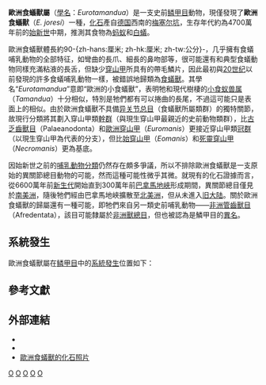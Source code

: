 {{Automatic taxobox
| fossil_range = {{geological range|47.8|46.3}}[[始新世|始新世]]中期
| image_upright = 1.2
| image = Eurotamandua joresi 1.jpg
| image_caption = 歐洲食蟻獸的[[化石|化石]]
| image2 = Eurotamandua NT small.jpg
| image2_caption = 歐洲食蟻獸的復原圖
| taxon = Eurotamandua
| parent_authority = Szalay & Schrenk, 1994
| authority = [[Gerhard_Storch|Storch]], 1981
| type_species = †'''歐洲食蟻獸 ''Eurotamandua joresi'''''
| type_species_authority = Storch, 1981
}}

'''歐洲食蟻獸屬'''（[[學名|學名]]：''Eurotamandua''）是一支史前[[鳞甲目|鳞甲目]]動物，現僅發現了'''歐洲食蟻獸'''（''E. joresi''）一種，[[化石|化石]]產自[[德国|德国]]西南的[[梅塞尔坑|梅塞尔坑]]，生存年代約為4700萬年前的[[始新世|始新世]]中期，推測其食物為[[蚂蚁|蚂蚁]]和[[白蟻|白蟻]]{{r|Palmer, 1999}}。

歐洲食蟻獸體長約90-{zh-hans:厘米; zh-hk:厘米; zh-tw:公分}-，几乎擁有食蟻哺乳動物的全部特征，如彎曲的長爪、細長的鼻吻部等，很可能還有和典型食蟻動物同樣充滿粘液的長舌，但缺少[[穿山甲|穿山甲]]所具有的帶毛鱗片，因此最初與[[20世纪|20世纪]]以前發現的許多食蟻哺乳動物一樣，被錯誤地歸類為[[食蟻獸|食蟻獸]]。其學名“''Eurotamandua''”意即“歐洲的小食蟻獸”，表明牠和現代樹棲的[[小食蚁兽属|小食蚁兽属]]（''Tamandua''）十分相似，特別是牠們都有可以捲曲的長尾，不過這可能只是表面上的相似。由於歐洲食蟻獸不具備[[异关节总目|异关节总目]]（食蟻獸所屬類群）的獨特關節，故現行分類將其劃入穿山甲類[[幹群|幹群]]（與現生穿山甲最親近的史前動物類群），比[[古乏齒獸目|古乏齒獸目]]（Palaeanodonta）和[[歐洲穿山甲|歐洲穿山甲]]（''Euromanis''）更接近穿山甲類[[冠群|冠群]]（以現生穿山甲為代表的分支），但比[[始穿山甲屬|始穿山甲]]（''Eomanis''）和[[死靈穿山甲屬|死靈穿山甲]]（''Necromanis''）更為基底{{r|Gaudin, 2009}}。

因始新世之前的[[哺乳动物分类表|哺乳動物分類]]仍然存在頗多爭議，所以不排除歐洲食蟻獸是一支原始的異關節總目動物的可能，然而這種可能性微乎其微。就現有的化石證據而言，從6600萬年前[[新生代|新生代]]開始直到300萬年前[[巴拿馬地峽|巴拿馬地峽]]形成期間，異關節總目僅見於[[南美洲|南美洲]]，隨後牠們經由巴拿馬地峽擴散至[[北美洲|北美洲]]，但从未進入[[旧大陆|旧大陆]]。關於歐洲食蟻獸的歸屬還有一種可能，即牠們來自另一類史前哺乳動物——[[非洲管齒獸目|非洲管齒獸目]]（Afredentata），該目可能隸屬於[[非洲獸總目|非洲獸總目]]{{r|Hunter et al, 2006}}，但也被認為是鱗甲目的[[異名|異名]]。

==系統發生==
歐洲食蟻獸屬在[[鳞甲目|鳞甲目]]中的[[系統發生|系統發生]]位置如下：{{r|Gaudin, 2009|Kondrashov et al, 2012}}

{{clade |style=font-size:90%; line-height:110%
|label1=[[鱗甲形類|鱗甲形類]] |sublabel1= Pholidotamorpha 
|1={{clade
   |1= †[[古乏齒獸目|古乏齒獸目]] Palaeanodonta [[File:Metacheiromys_DB152-2.jpg|60px]]
   |label2=[[鳞甲目|鳞甲目]] |sublabel2= Pholidota 
   |2={{clade
      |thickness2=2
      |1= †[[歐洲穿山甲屬|歐洲穿山甲屬]] ''Euromanis''
      |label2= '''?'''  |state2=dotted
      |2= 未定種 †Pholidota sp. (''BC 16' 08'')
      |3={{clade
         |thickness2=2
         |1= [[真鱗甲亞目|真鱗甲亞目]] Eupholidota [[File:Pangolin_Hardwicke_(white_background).jpg|60px]]
         |label2=†'''歐洲食蟻獸科 |sublabel2= '''Eurotamanduidae''' 
         |2={{clade
            |thickness=2 |label1=†'''歐洲食蟻獸屬''' |sublabel1= '''''Eurotamandua''''' 
            |1= †'''歐洲食蟻獸 ''E. joresi'''''
}} }} }} }} }}

==參考文獻==
{{Reflist|refs=
<ref name="Palmer, 1999">{{cite book |editor=Palmer, D |year=1999 |title=''The Marshall Illustrated Encyclopedia of Dinosaurs and Prehistoric Animals'' |publisher=Marshall Editions |place=[[London|London]] |page=209 |isbn=1-84028-152-9}}</ref>

<ref name="Gaudin, 2009">{{cite journal |author=Gaudin, Timothy |year=2009 |title=The Phylogeny of Living and Extinct Pangolins (Mammalia, Pholidota) and Associated Taxa: A Morphology Based Analysis |journal=''{{le|哺乳動物演化期刊|Journal of Mammalian Evolution|Journal of Mammalian Evolution}}'' |volume=16 |issue=4 |pages=235–305 |doi=10.1007/s10914-009-9119-9 |url=https://web.archive.org/web/20150925134257/http://web2.utc.edu/~gvv824/Gaudin%20et%20al%202009.pdf |archive-date=2015-09-25}}</ref>

<ref name="Hunter et al, 2006">{{cite journal |author1=Hunter, John P. |author2=Janis, Christine M. |year=2006 |title=Spiny Norman in the Garden of Eden? Dispersal and early biogeography of Placentalia |journal=''{{le|哺乳動物演化期刊|Journal of Mammalian Evolution|Journal of Mammalian Evolution}}'' |volume=13 |issue=2 |pages=89–123 |doi=10.1007/s10914-006-9006-6}}</ref>

<ref name="Kondrashov et al, 2012">{{cite journal |author1=Kondrashov, Peter |author2=Agadjanian, Alexandre K. |year=2012 |title=A nearly complete skeleton of ''Ernanodon'' (Mammalia, Palaeanodonta) from Mongolia: morphofunctional analysis |journal=''{{le|古脊椎動物學期刊|Journal of Vertebrate Paleontology|Journal of Vertebrate Paleontology}}'' |volume=32 |issue=5 |pages=983–1001 |doi=10.1080/02724634.2012.694319}}</ref>
}}

==外部連結==
* {{Commonscat-inline|Eurotamandua}}
* {{Wikispecies-inline|Eurotamandua}}
* [http://www.uvm.edu/~jdecher/Eurotamandua.JPG 歐洲食蟻獸的化石照片] {{Wayback|url=http://www.uvm.edu/~jdecher/Eurotamandua.JPG |date=20210125032938}}

{{鱗甲形類}}
{{Portal bar|灭绝与濒危物种|動物|生物学}}
{{Taxonbar|from1=Q15297894|from2=Q311587}}

[[Category:鳞甲目|O]]
[[Category:始新世哺乳類|O]]
[[Category:歐洲史前哺乳動物|O]]
[[Category:1981年描述的分类群|O]]
[[Category:1978年描述的動物|O]]